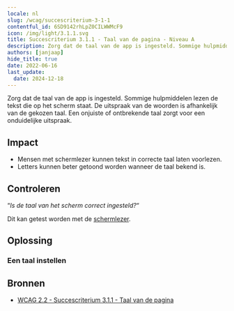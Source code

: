 ```yaml
---
locale: nl
slug: /wcag/succescriterium-3-1-1
contentful_id: 6SD9142rhLpZ0CILWWMcF9
icon: /img/light/3.1.1.svg
title: Succescriterium 3.1.1 - Taal van de pagina - Niveau A
description: Zorg dat de taal van de app is ingesteld. Sommige hulpmiddelen lezen de tekst die op het scherm staat. De uitspraak van de woorden is afhankelijk van de gekozen taal. Een onjuiste of ontbrekende taal zorgt voor een onduidelijke uitspraak.
authors: [janjaap]
hide_title: true
date: 2022-06-16
last_update:
  date: 2024-12-18
---
```


<Hero
  title="Taal van de pagina"
  image="/img/light/3.1.1.svg"
  alt="WCAG 3.1.1 icon"
  prefix="Succescriterium 3.1.1"
  suffix="Niveau A"
/>

Zorg dat de taal van de app is ingesteld. Sommige hulpmiddelen lezen de tekst die op het scherm staat. De uitspraak van de woorden is afhankelijk van de gekozen taal. Een onjuiste of ontbrekende taal zorgt voor een onduidelijke uitspraak.

## Impact

- Mensen met schermlezer kunnen tekst in correcte taal laten voorlezen.
- Letters kunnen beter getoond worden wanneer de taal bekend is.

## Controleren

“*Is de taal van het scherm correct ingesteld?*“

Dit kan getest worden met de [schermlezer](/nl/stats/schermlezer).

## Oplossing

### Een taal instellen

<CodeSample id="text-localization" locale="nl"/>

## Bronnen

- [WCAG 2.2 - Succescriterium 3.1.1 - Taal van de pagina](https://www.w3.org/Translations/WCAG22-nl/#taal-van-de-pagina)
